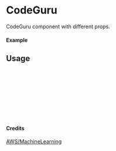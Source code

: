 
<Meta of={CodeGuru} title="AWS/MachineLearning/CodeGuru" />

# CodeGuru

CodeGuru component with different props.

#### Example

<Canvas of={CodeGuru.Primary} />

## Usage

```ts
import { CodeGuru } from "yadl-ui";

const Example = () => {
  return (
      <CodeGuru />
  );
};

export default Example;
```

#### Credits
[AWS/MachineLearning](https://aws-icons.com/)
